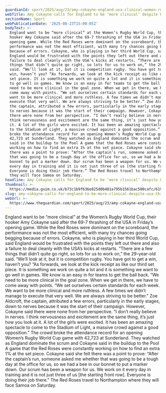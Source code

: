 ```yaml
---
guardianId: sport/2025/aug/23/amy-cokayne-england-usa-clinical-women-rugby-world-cup
webTitle: Amy Cokayne calls for England to be ‘more clinical’ despite USA thrashing
sectionName: Sport
webPublicationDate: '2025-08-23T15:00:05Z'
bodyText: >-
  England want to be “more clinical” at the Women’s Rugby World Cup, their
  hooker Amy Cokayne said after the 69-7 thrashing of the USA in Friday’s
  opening game. While the Red Roses were dominant on the scoreboard, the
  performance was not the most efficient, with many try chances going begging
  because of errors. Cokayne, who is playing in her third World Cup, said
  England would be frustrated with the points they left out there and also a
  failure to deal cleanly with the USA’s kicks at restarts. “There are a few
  things that didn’t quite go right, so lots for us to work on,” the 29-year-old
  said. “We’ll look at it, but it is competition rugby. You have got to get a
  win, haven’t you? “As forwards, we look at the kick receipt as like our third
  set piece. It is something we work on quite a lot and it is something we want
  to go well in games. We know is an easy in for teams to get the ball back. “We
  need to be more clinical in the goal zone. When we get in there, we have to
  come away with points. “We set ourselves certain standards for each week. We
  want to be more clinical and more ruthless. A few times we didn’t manage to
  execute that very well. We are always striving to be better.” Zoe Aldcroft,
  the captain, attributed a few errors, particularly in the early stages, down
  to nerves because it was the start of their campaign. However, Cokayne said
  there were none from her perspective. “I don’t really believe in nerves. I
  think nervousness and excitement are the same thing, it’s just how you look at
  it. A lot of the girls were excited. It has been an amazing spectacle to come
  to the Stadium of Light, a massive crowd against a good opposition.” The crowd
  broke the attendance record for an opening Women’s Rugby World Cup game with
  42,723 at Sunderland. They watched as England dominate the scrum and Cokayne
  said in the buildup to the Pool A game that the Red Roses were constantly
  working on how to find an extra 1% at the set piece. Cokayne said she felt
  there was a point to prove: “After the captain’s run, someone asked me whether
  that was going to be a tough day at the office for us, so we had a bee in our
  bonnet to put a marker down. Our scrum has been a weapon for us. We work on it
  every day in training and it is not just three of us [the starting front row].
  Everyone is doing their job there.” The Red Roses travel to Northampton where
  they will face Samoa on Saturday.
headline: Amy Cokayne calls for England to be ‘more clinical’ despite USA thrashing
thumbnail: >-
  https://media.guim.co.uk/b73c1b9f636e825d0b481a795b1561bac580cafc/619_184_3103_2483/500.jpg
slug: amy-cokayne-calls-for-england-to-be-more-clinical-despite-usa-thrashing
webUrl: >-
  https://www.theguardian.com/sport/2025/aug/23/amy-cokayne-england-usa-clinical-women-rugby-world-cup
---
```

England want to be “more clinical” at the Women’s Rugby World Cup, their hooker Amy Cokayne said after the 69-7 thrashing of the USA in Friday’s opening game. While the Red Roses were dominant on the scoreboard, the performance was not the most efficient, with many try chances going begging because of errors. Cokayne, who is playing in her third World Cup, said England would be frustrated with the points they left out there and also a failure to deal cleanly with the USA’s kicks at restarts. “There are a few things that didn’t quite go right, so lots for us to work on,” the 29-year-old said. “We’ll look at it, but it is competition rugby. You have got to get a win, haven’t you? “As forwards, we look at the kick receipt as like our third set piece. It is something we work on quite a lot and it is something we want to go well in games. We know is an easy in for teams to get the ball back. “We need to be more clinical in the goal zone. When we get in there, we have to come away with points. “We set ourselves certain standards for each week. We want to be more clinical and more ruthless. A few times we didn’t manage to execute that very well. We are always striving to be better.” Zoe Aldcroft, the captain, attributed a few errors, particularly in the early stages, down to nerves because it was the start of their campaign. However, Cokayne said there were none from her perspective. “I don’t really believe in nerves. I think nervousness and excitement are the same thing, it’s just how you look at it. A lot of the girls were excited. It has been an amazing spectacle to come to the Stadium of Light, a massive crowd against a good opposition.” The crowd broke the attendance record for an opening Women’s Rugby World Cup game with 42,723 at Sunderland. They watched as England dominate the scrum and Cokayne said in the buildup to the Pool A game that the Red Roses were constantly working on how to find an extra 1% at the set piece. Cokayne said she felt there was a point to prove: “After the captain’s run, someone asked me whether that was going to be a tough day at the office for us, so we had a bee in our bonnet to put a marker down. Our scrum has been a weapon for us. We work on it every day in training and it is not just three of us [the starting front row]. Everyone is doing their job there.” The Red Roses travel to Northampton where they will face Samoa on Saturday.
